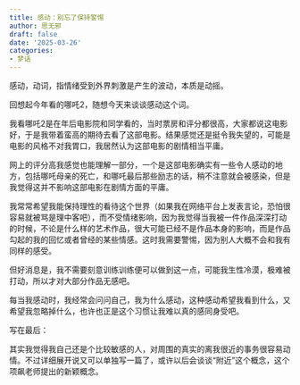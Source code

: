 ```yaml
---
title: 感动：别忘了保持警惕
author: 思无邪
draft: false
date: '2025-03-26'
categories:
- 梦话
---
```

感动，动词，指情绪受到外界刺激是产生的波动，本质是动摇。

<!--more-->

回想起今年看的哪吒2，随想今天来谈谈感动这个词。

我看哪吒2是在年后电影院和同学看的，当时票房和评分都很高，大家都说这电影好，于是我带着蛮高的期待去看了这部电影。结果感觉还是挺令我失望的，可能是电影的风格不对我胃口，我居然认为这部电影的剧情相当平庸。

网上的评分高我感觉也能理解一部分，一个是这部电影确实有一些令人感动的地方，包括哪吒母亲的死亡，和哪吒最后那些励志的话，稍不注意就会被感染，但是我觉得这并不影响这部电影在剧情方面的平庸。

我常常希望我能保持理性的看待这个世界（如果我在网络平台上发表言论，恐怕很容易就被骂是理中客吧），而不受情绪影响，因为我觉得当我被一件作品深深打动的时候，不论是什么样的艺术作品，很大可能已经不是作品本身的影响，而是作品勾起的我的回忆或者曾经的某些情感。这时我需要警惕，因为别人大概不会和我有同样的感受。

但好消息是，我不需要刻意训练训练便可以做到这一点，可能我生性冷漠，极难被打动，所以才对大部分作品无感吧。

每当我感动时，我经常会问问自己，我为什么感动，这种感动希望我看到什么，又希望我忽略掉什么，也许也正是这个习惯让我难以真的感同身受吧。

写在最后：

其实我觉得我自己还是个比较敏感的人，对周围的真实的离我很近的事务很容易动情。不过详细展开说又可以单独写一篇了，或许以后会谈谈“附近”这个概念，这个项飙老师提出的新颖概念。